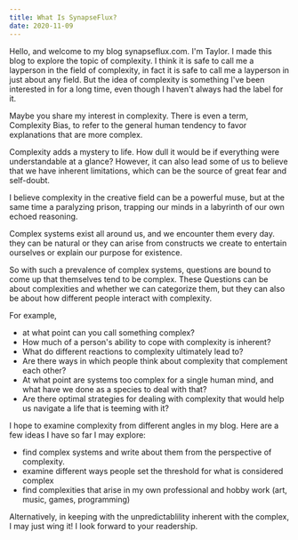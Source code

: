 ```yaml
---
title: What Is SynapseFlux?
date: 2020-11-09
---
```


Hello, and welcome to my blog synapseflux.com. I'm Taylor. I made this blog to explore
the topic of complexity. I think it is safe to call me a layperson in the field of 
complexity, in fact it is safe to call me a layperson in just about any field. 
But the idea of complexity is something I've been interested in for a long time, 
even though I haven't always had the label for it.

Maybe you share my interest in complexity. There is even a term, Complexity Bias, to
refer to the general human tendency to favor explanations that are more complex.

Complexity adds a mystery to life. How dull it would be if everything were understandable
at a glance? However, it can also lead some of us to believe that we have inherent 
limitations, which can be the source of great fear and self-doubt. 

I believe complexity in the creative field can be a powerful muse, but at the same 
time a paralyzing prison, trapping our minds in a labyrinth of our own echoed reasoning.

Complex systems exist all around us, and we encounter them every day. they can be 
natural or they can arise from constructs we create to entertain ourselves or explain our 
purpose for existence. 

So with such a prevalence of complex systems, questions are bound to come up that themselves
tend to be complex. These Questions can be about complexities and whether we can categorize them,
but they can also be about how different people interact with complexity. 

For example, 
<ul>
    <li>at what point can you call something complex?</li>
    <li> How much of a person's ability to cope with complexity is inherent? </li>
    <li> What do different reactions to complexity ultimately lead to?</li> 
    <li> Are there ways in which people think about complexity that complement each other?</li>
    <li>At what point are systems too complex for a single human mind, and what have we done as 
    a species to deal with that? </li>
    <li> Are there optimal strategies for dealing with complexity that would 
    help us navigate a life that is teeming with it?</li>
</ul>

I hope to examine complexity from different angles in my blog. Here are a few ideas I 
have so far I may explore:
<ul>
<li> find complex systems and write about them from the perspective of complexity. </li>
<li> examine different ways people set the threshold for what is considered complex </li>
<li> find complexities that arise in my own professional and hobby work (art, music, games, programming)</li>
</ul>
Alternatively, in keeping with the unpredictablility inherent with the complex, I may just wing it! I 
look forward to your readership.




